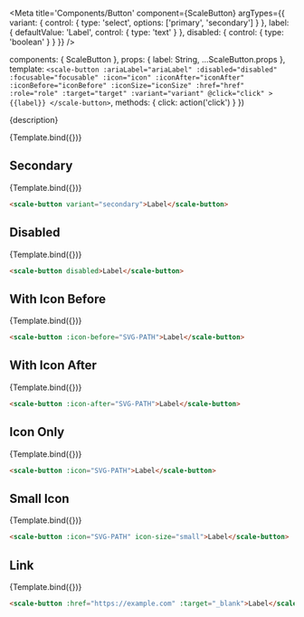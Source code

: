 
<Meta
  title='Components/Button'
  component={ScaleButton}
  argTypes={{
    variant: {
      control: { type: 'select', options: ['primary', 'secondary'] }
    },
    label: {
      defaultValue: 'Label',
      control: { type: 'text' }
    },
    disabled: {
      control: { type: 'boolean' }
    }
  }}
/>

  components: { ScaleButton },
  props: {
    label: String,
    ...ScaleButton.props
  },
  template: `
    <scale-button
      :ariaLabel="ariaLabel"
      :disabled="disabled"
      :focusable="focusable"
      :icon="icon"
      :iconAfter="iconAfter"
      :iconBefore="iconBefore"
      :iconSize="iconSize"
      :href="href"
      :role="role"
      :target="target"
      :variant="variant"
      @click="click"
    >
      {{label}}
    </scale-button>
  `,
  methods: { click: action('click') }
})

<Description>{description}</Description>

<Preview withSource="none">
  <Story
    name='Standard'
    args={{
      label: 'A button'
    }}
  >
    {Template.bind({})}
  </Story>
</Preview>

<Props story='Standard' />


## Secondary

<Preview withSource="none">
  <Story
    name='Secondary'
    args={{
      variant: 'secondary',
    }}
  >
    {Template.bind({})}
  </Story>
</Preview>

```html
<scale-button variant="secondary">Label</scale-button>
```


## Disabled

<Preview withSource="none">
  <Story
    name='Disabled'
    args={{
      disabled: true,
    }}
  >
    {Template.bind({})}
  </Story>
</Preview>

```html
<scale-button disabled>Label</scale-button>
```


## With Icon Before

<Preview withSource="none">
  <Story
    name='With Icon Before'
    args={{
      iconBefore: ICON,
    }}
  >
    {Template.bind({})}
  </Story>
</Preview>

```html
<scale-button :icon-before="SVG-PATH">Label</scale-button>
```


## With Icon After

<Preview withSource="none">
  <Story
    name='With Icon After'
    args={{
      iconAfter: ICON,
    }}
  >
    {Template.bind({})}
  </Story>
</Preview>

```html
<scale-button :icon-after="SVG-PATH">Label</scale-button>
```


## Icon Only

<Preview withSource="none">
  <Story
    name='Icon Only'
    args={{
      icon: ICON,
    }}
  >
    {Template.bind({})}
  </Story>
</Preview>

```html
<scale-button :icon="SVG-PATH">Label</scale-button>
```


## Small Icon

<Preview withSource="none">
  <Story
    name='Small Icon'
    args={{
      icon: ICON,
      iconSize: 16
    }}
  >
    {Template.bind({})}
  </Story>
</Preview>

```html
<scale-button :icon="SVG-PATH" icon-size="small">Label</scale-button>
```


## Link

<Preview withSource="none">
  <Story
    name='Link'
    args={{
      href: 'https://example.com',
      target: '_blank'
    }}
  >
    {Template.bind({})}
  </Story>
</Preview>

```html
<scale-button :href="https://example.com" :target="_blank">Label</scale-button>
```
